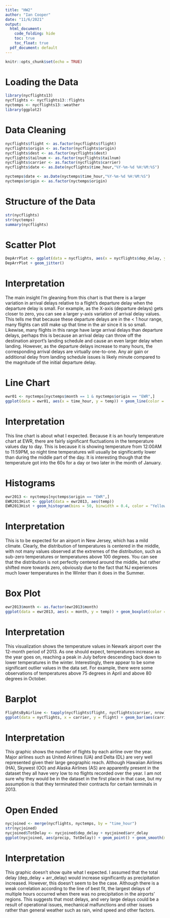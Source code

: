 ```yaml
---
title: "HW2"
author: "Ian Cooper"
date: "11/6/2021"
output: 
  html_document: 
    code_folding: hide
    toc: true
    toc_float: true
  pdf_document: default
---
```


```r
knitr::opts_chunk$set(echo = TRUE)
```

# Loading the Data
```r
library(nycflights13)
nycflights <- nycflights13::flights
nyctemps <- nycflights13::weather
library(ggplot2)
```

# Data Cleaning
```r
nycflights$flight <- as.factor(nycflights$flight)
nycflights$origin <- as.factor(nycflights$origin)
nycflights$dest <- as.factor(nycflights$dest)
nycflights$tailnum <- as.factor(nycflights$tailnum)
nycflights$carrier <- as.factor(nycflights$carrier)
nycflights$date <- as.Date(nycflights$time_hour,"%Y-%m-%d %H:%M:%S")

nyctemps$date <- as.Date(nyctemps$time_hour,"%Y-%m-%d %H:%M:%S")
nyctemps$origin <- as.factor(nyctemps$origin)
```

# Structure of the Data
```r
str(nycflights)
str(nyctemps)
summary(nycflights)
```


# Scatter Plot

```r
DepArrPlot <- ggplot(data = nycflights, aes(x = nycflights$dep_delay, y = nycflights$arr_delay))
DepArrPlot + geom_jitter()

```

# Interpretation
The main insight I'm gleaning from this chart is that there is a larger variation in arrival delays relative to a flight's departure delay when the departure delay is small. For example, as the X-axis (departure delays) gets closer to zero, you can see a larger y-axis variation of arrival delay values. This tells me that because these departure delays are in the < 1 hour range, many flights can still make up that time in the air since it is so small. Likewise, many flights in this range have large arrival delays than departure delays, perhaps this is because an arrival delay can throw off the destination airport's landing schedule and cause an even larger delay when landing. However, as the departure delays increase to many hours, the corresponding arrival delays are virtually one-to-one. Any air gain or additional delay from landing schedule issues is likely minute compared to the magnitude of the initial departure delay.

# Line Chart
```r
ewr01 <- nyctemps[nyctemps$month == 1 & nyctemps$origin == "EWR",]
ggplot(data = ewr01, aes(x = time_hour, y = temp)) + geom_line(color = "Navy")

```

# Interpretation
This line chart is about what I expected. Because it is an hourly temperature chart at EWR, there are fairly significant fluctuations in the temperature values day to day. This is because it is showing temperature from 12:00AM to 11:59PM, so night time temperatures will usually be significantly lower than during the middle part of the day. It is interesting though that the temperature got into the 60s for a day or two later in the month of January.

# Histograms
```r
ewr2013 <- nyctemps[nyctemps$origin == "EWR",]
EWR2013Hist <- ggplot(data = ewr2013, aes(temp))
EWR2013Hist + geom_histogram(bins = 50, binwidth = 0.4, color = "Yellow", fill = "Blue", size = 0.1)
```

# Interpretation
This is to be expected for an airport in New Jersey, which has a mild climate. Clearly, the distribution of temperatures is centered in the middle, with not many values observed at the extremes of the distribution, such as sub-zero temperatures or temperatures above 100 degrees. You can see that the distribution is not perfectly centered around the middle, but rather shifted more towards zero, obviously due to the fact that NJ experiences much lower temperatures in the Winter than it does in the Summer.

# Box Plot

```r
ewr2013$month <- as.factor(ewr2013$month)
ggplot(data = ewr2013, aes(x = month, y = temp)) + geom_boxplot(color = "navy", fill = "yellow", size = 0.75)
```

# Interpretation
This visualization shows the temperature values in Newark airport over the 12-month period of 2013. As one should expect, temperatures increase as the year goes on, reaching a peak in July before descending back down to lower temperatures in the winter. Interestingly, there appear to be some significant outlier values in the data set. For example, there were some observations of temperatures above 75 degrees in April and above 80 degrees in October. 


# Barplot

```r
FlightsByAirline <- tapply(nycflights$flight, nycflights$carrier, nrow)
ggplot(data = nycflights, x = carrier, y = flight) + geom_bar(aes(carrier), fill = "Navy", color = "Yellow", size = 1.5)
```

# Interpretation
This graphic shows the number of flights by each airline over the year. Major airlines such as United Airlines (UA) and Delta (DL) are very well represented given their large geographic reach. Although Hawaiian Airlines (HA), Skywest (OO) and Alaska Airlines (AS) are apparently present in the dataset they all have very low to no flights recorded over the year. I am not sure why they would be in the dataset in the first place in that case, but my assumption is that they terminated their contracts for certain terminals in 2013. 

# Open Ended

```r
nycjoined <- merge(nycflights, nyctemps, by = "time_hour")
str(nycjoined)
nycjoined$TotDelay <- nycjoined$dep_delay + nycjoined$arr_delay
ggplot(nycjoined, aes(precip, TotDelay)) + geom_point() + geom_smooth(method = "lm")
```

# Interpretation
This graphic doesn't show quite what I expected. I assumed that the total delay (dep_delay + arr_delay) would increase significantly as precipitation increased. However, this doesn't seem to be the case. Although there is a weak correlation according to the line of best fit, the largest delays of multiple hours occurred when there was no precipitation in the airports' regions. This suggests that most delays, and very large delays could be a result of operational issues, mechanical malfunctions and other issues rather than general weather such as rain, wind speed and other factors. 

